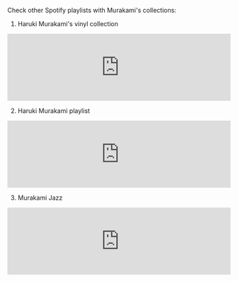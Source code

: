 Check other Spotify playlists with Murakami's collections:

1. Haruki Murakami's vinyl collection

<iframe
  style={{ borderRadius: 12 }}
  src='https://open.spotify.com/embed/playlist/7LxqhxqClpyc76C85V7Zs2?utm_source=generator'
  width='100%'
  height='152'
  frameBorder='0'
  allowfullscreen=''
  allow='autoplay; clipboard-write; encrypted-media; fullscreen; picture-in-picture'
  loading='lazy'
></iframe>

2. Haruki Murakami playlist

<iframe
  style={{ borderRadius: 12 }}
  src='https://open.spotify.com/embed/playlist/4iLQNIwarjcwnCjLWkWkE2?utm_source=generator'
  width='100%'
  height='152'
  frameBorder='0'
  allowfullscreen=''
  allow='autoplay; clipboard-write; encrypted-media; fullscreen; picture-in-picture'
  loading='lazy'
></iframe>

3. Murakami Jazz

<iframe
  style={{ borderRadius: 12 }}
  src='https://open.spotify.com/embed/playlist/5ExSBcAvZchoxPJayr2GyN?utm_source=generator'
  width='100%'
  height='152'
  frameBorder='0'
  allowfullscreen=''
  allow='autoplay; clipboard-write; encrypted-media; fullscreen; picture-in-picture'
  loading='lazy'
></iframe>
